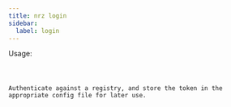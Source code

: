 ```yaml
---
title: nrz login
sidebar:
  label: login
---
```



Usage:

<Code code="$ nrz login" title="Terminal" lang="bash" />

Authenticate against a registry, and store the token in the
appropriate config file for later use.
